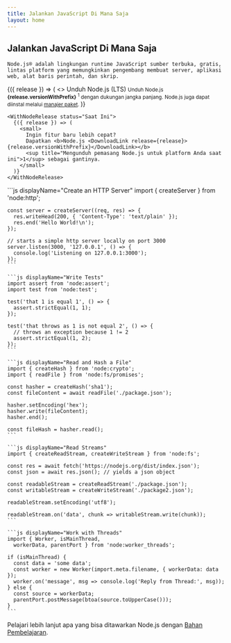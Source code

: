 ```yaml
---
title: Jalankan JavaScript Di Mana Saja
layout: home
---
```


<section>
  <WithBadge section="indeks" />

  <div>
    <h1 className="special">Jalankan JavaScript Di Mana Saja</h1>

    Node.js® adalah lingkungan runtime JavaScript sumber terbuka, gratis, lintas platform yang memungkinkan pengembang membuat server, aplikasi web, alat baris perintah, dan skrip.
  </div>

  <div>
    <WithNodeRelease status={['Aktif LTS', 'Pemeliharaan LTS']}>
      {({ release }) => (
        <>
          <DownloadButton release={release}>Unduh Node.js (LTS)</DownloadButton>
          <small>
            Unduh Node.js <b>{release.versionWithPrefix}</b>
            <sup title="Mengunduh pemasang Node.js untuk platform Anda saat ini">1</sup> dengan dukungan jangka panjang.
            Node.js juga dapat diinstal melalui <a href="/download/package-manager">manajer paket</a>.
          </small>
        </>
      )}
    </WithNodeRelease>

    <WithNodeRelease status="Saat Ini">
      {({ release }) => (
        <small>
          Ingin fitur baru lebih cepat?
          Dapatkan <b>Node.js <DownloadLink release={release}>{release.versionWithPrefix}</DownloadLink></b>
          <sup title="Mengunduh pemasang Node.js untuk platform Anda saat ini">1</sup> sebagai gantinya.
        </small>
      )}
    </WithNodeRelease>
  </div>
</section>

<section>
  <div>
    ```js displayName="Create an HTTP Server"
    import { createServer } from 'node:http';

    const server = createServer((req, res) => {
      res.writeHead(200, { 'Content-Type': 'text/plain' });
      res.end('Hello World!\n');
    });

    // starts a simple http server locally on port 3000
    server.listen(3000, '127.0.0.1', () => {
      console.log('Listening on 127.0.0.1:3000');
    });
    ```

    ```js displayName="Write Tests"
    import assert from 'node:assert';
    import test from 'node:test';

    test('that 1 is equal 1', () => {
      assert.strictEqual(1, 1);
    });

    test('that throws as 1 is not equal 2', () => {
      // throws an exception because 1 != 2
      assert.strictEqual(1, 2);
    });
    ```

    ```js displayName="Read and Hash a File"
    import { createHash } from 'node:crypto';
    import { readFile } from 'node:fs/promises';

    const hasher = createHash('sha1');
    const fileContent = await readFile('./package.json');

    hasher.setEncoding('hex');
    hasher.write(fileContent);
    hasher.end();

    const fileHash = hasher.read();
    ```

    ```js displayName="Read Streams"
    import { createReadStream, createWriteStream } from 'node:fs';

    const res = await fetch('https://nodejs.org/dist/index.json');
    const json = await res.json(); // yields a json object

    const readableStream = createReadStream('./package.json');
    const writableStream = createWriteStream('./package2.json');

    readableStream.setEncoding('utf8');

    readableStream.on('data', chunk => writableStream.write(chunk));
    ```

    ```js displayName="Work with Threads"
    import { Worker, isMainThread,
      workerData, parentPort } from 'node:worker_threads';

    if (isMainThread) {
      const data = 'some data';
      const worker = new Worker(import.meta.filename, { workerData: data });
      worker.on('message', msg => console.log('Reply from Thread:', msg));
    } else {
      const source = workerData;
      parentPort.postMessage(btoa(source.toUpperCase()));
    }
    ```
  </div>

  Pelajari lebih lanjut apa yang bisa ditawarkan Node.js dengan [Bahan Pembelajaran](/learn).
</section>
